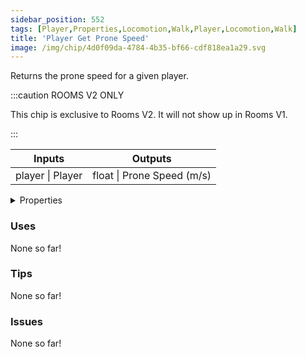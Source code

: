 ```yaml
---
sidebar_position: 552
tags: [Player,Properties,Locomotion,Walk,Player,Locomotion,Walk]
title: 'Player Get Prone Speed'
image: /img/chip/4d0f09da-4784-4b35-bf66-cdf818ea1a29.svg
---
```


Returns the prone speed for a given player.

:::caution ROOMS V2 ONLY

This chip is exclusive to Rooms V2. It will not show up in Rooms V1.

:::


<IChip uuid="4d0f09da-4784-4b35-bf66-cdf818ea1a29"/>

<table><thead><tr><th>Inputs</th><th>Outputs</th></tr></thead><tbody><tr><td>player | Player</td><td>float | Prone Speed (m/s)</td></tr></tbody></table>

<details>
  <summary>Properties</summary>
  <div>
    <div>
    <table>
      <tbody>
        <tr>
          <td>Is beta required?</td>
          <td>No</td>
        </tr>
        <tr>
          <td>Is chip a trolling risk?</td>
          <td>No</td>
        </tr>
        <tr>
          <td>Is chip a role assignment risk?</td>
          <td>No</td>
        </tr>
        <tr>
          <td>Chip UUID</td>
          <td>4d0f09da-4784-4b35-bf66-cdf818ea1a29</td>
        </tr>
        <tr>
          <td>Room availability</td>
          <td>Rooms V2 only</td>
        </tr>
      </tbody>
    </table>
    </div>
  </div>
</details>

### Uses

None so far!

### Tips

None so far!

### Issues

None so far!